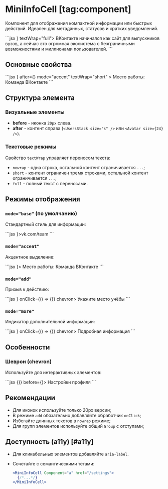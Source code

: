 <Overview>

# MiniInfoCell [tag:component]

Компонент для отображения компактной информации или быстрых действий.
Идеален для метаданных, статусов и кратких уведомлений.

</Overview>

<Playground>
  ```jsx
  <MiniInfoCell before={<Icon20ArticleOutline />} textWrap="full">
    ВКонтакте начинался как сайт для выпускников вузов, а сейчас это огромная экосистема с
    безграничными возможностями и миллионами пользователей.
  </MiniInfoCell>
  ```
</Playground>

## Основные свойства

<Playground>
  ```jsx
  <MiniInfoCell
    before={<Icon20ArticleOutline />}
    after={<Avatar size={24} initials="СД" />}
    mode="accent"
    textWrap="short"
  >
    Место работы: Команда ВКонтакте
  </MiniInfoCell>
  ```
</Playground>

## Структура элемента

### Визуальные элементы

- **before** - иконка `20px` слева.
- **after** - контент справа (`<UsersStack size="s" />` или `<Avatar size={24} />`).

### Текстовые режимы

Свойство `textWrap` управляет переносом текста:

- `nowrap` - одна строка, остальной контент ограничивается `...`;
- `short` - контент ограничен тремя строками, остальной контент ограничивается `...`;
- `full` - полный текст с переносами.

## Режимы отображения

### `mode="base"` (по умолчанию)

Стандартный стиль для информации:

<Playground>
  ```jsx
  <MiniInfoCell before={<Icon20GlobeOutline />}>vk.com/team</MiniInfoCell>
  ```
</Playground>

### `mode="accent"`

Акцентное выделение:

<Playground>
  ```jsx
  <MiniInfoCell mode="accent" before={<Icon20WorkOutline />}>
    Место работы: Команда ВКонтакте
  </MiniInfoCell>
  ```
</Playground>

### `mode="add"`

Призыв к действию:

<Playground>
  ```jsx
  <MiniInfoCell mode="add" before={<Icon20EducationOutline />} onClick={() => {}} chevron>
    Укажите место учёбы
  </MiniInfoCell>
  ```
</Playground>

### `mode="more"`

Индикатор дополнительной информации:

<Playground>
  ```jsx
  <MiniInfoCell mode="more" before={<Icon20InfoCircleOutline />} onClick={() => {}} chevron>
    Подробная информация
  </MiniInfoCell>
  ```
</Playground>

## Особенности

### Шеврон (chevron)

Используйте для интерактивных элементов:

<Playground>
  ```jsx
  <MiniInfoCell chevron onClick={() => {}} before={<Icon20GearOutline />}>
    Настройки профиля
  </MiniInfoCell>
  ```
</Playground>

## Рекомендации

- Для иконок используйте только 20px версии;
- В режиме `add` обязательно добавляйте обработчик `onClick`;
- Избегайте длинных текстов в `nowrap` режиме;
- Для групп элементов используйте общий `Group` с отступами;

## Доступность (a11y) [#a11y]

- Для кликабельных элементов добавляйте `aria-label`.

- Сочетайте с семантическими тегами:

  ```jsx
  <MiniInfoCell Component="a" href="/settings">
    {/*...*/}
  </MiniInfoCell>
  ```
